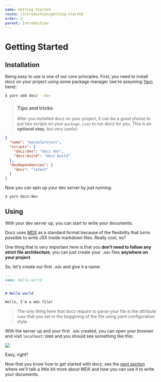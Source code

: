 ```yaml
---
name: Getting Started
route: /introduction/getting-started
order: 2
parent: Introduction
---
```


# Getting Started

## Installation

Being easy to use is one of our core principles. First, you need to install docz on your project using some package manager (we're assuming [Yarn](https://yarnpkg.com/) here):

```bash
$ yarn add docz --dev
```

> ### Tips and tricks
>
> After you installed docz on your project, it can be a good choice to put two scripts on your `package.json` to run docz for you. This is an **optional step**, but very useful:

```json
{
  "name": "mycoolproject",
  "scripts": {
    "docz:dev": "docz dev",
    "docz:build": "docz build"
  },
  "devDependencies": {
    "docz": "latest"
  }
}
```

Now you can spin up your dev server by just running:

```
$ yarn docz:dev
```

## Using

With your dev server up, you can start to write your documents.

Docz uses [MDX](https://github.com/mdx-js/specification) as a standard format because of the flexibility that turns possible to write JSX inside markdown files. Really cool, no?

One thing that is very important here is that you **don't need to follow any strict file architecture**, you can just create your `.mdx` files **anywhere on your project**.

So, let's create our first `.mdx` and give it a name:

```markdown
---
name: Hello world
---

# Hello world

Hello, I'm a mdx file!
```

> The only thing here that docz require to parse your file is the attribute `name` that you set in the beggining of the file using yaml configuration style.

With the server up and your first `.mdx` created, you can open your browser and visit `localhost:3000` and you should see something like this:

![](https://cdn-std.dprcdn.net/files/acc_649651/ZOUyUu)

Easy, right?

Now that you know how to get started with docz, see the [next section](/introduction/writing-mdx) where we'll talk a little bit more about MDX and how you can use it to write your documents.
